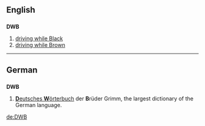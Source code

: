 ==English==

==={{initialism}}===
'''DWB'''

# [[driving while Black]]
# [[driving while Brown]]

----

==German==
{{wikipedia|lang=de}}

==={{initialism|de}}===
'''DWB'''

# [[Deutsches Wörterbuch|'''D'''eutsches '''W'''örterbuch]] der '''B'''rüder Grimm, the largest dictionary of the German language.

[[de:DWB]]